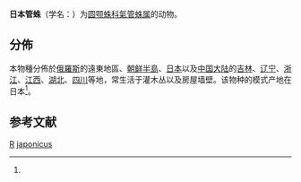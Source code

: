 {{Speciesbox
| taxon = Trachelas japonicus
| authority = ([[Bösenberg|Boes.]] et [[Strand|Str.]], 1906){{r|id14286}}
}}

'''日本管蛛'''（学名：{{lang|la|''Trachelas japonicus''}}）为[[圆颚蛛科|圆颚蛛科]][[氣管蛛属|氣管蛛属]]的动物{{r|id14286}}。

==分佈==
本物種分佈於[[俄羅斯|俄羅斯]]的遠東地區{{r|NMBE}}、[[朝鲜半島|朝鲜半島]]{{r|NMBE|id14286}}、[[日本|日本]]{{r|NMBE|id14286}}以及[[中国大陆|中国大陆]]{{r|NMBE|id14286}}的[[吉林|吉林]]、[[辽宁|辽宁]]、[[浙江|浙江]]{{r|NMBE|id14286}}、[[江西|江西]]、[[湖北|湖北]]{{r|NMBE|id14286}}、[[四川|四川]]{{r|NMBE|id14286}}等地{{r|id14286}}，常生活于灌木丛以及房屋墙壁{{r|id14286}}。该物种的模式产地在日本<ref name='id14286'/>。

==参考文献==
{{reflist |refs=
<ref name='id14286'>{{cite web
 | url =http://www.bioinfo.cn/db05/BjdwSpecies.php?action=view&id=14286 | deadurl =yes
 | archiveurl =https://web.archive.org/web/20131203122335/http://www.bioinfo.cn/db05/BjdwSpecies.php?action=view&id=14286
 | title =日本管蛛| work =《中国动物物种编目数据库》
 | publisher =[[中国科学院微生物研究所|中国科学院微生物研究所]] | author =[[中国科学院动物研究所|中国科学院动物研究所]]
 | accessdate =2009-04-28| archivedate =2013-12-03| language=zh-hans }}</ref>
<ref name="NMBE">{{cite web
 |url=https://wsc.nmbe.ch/species/7535/Trachelas_japonicus
 |title=''Trachelas japonicus'' Bösenberg & Strand, 1906
 |work=NMBE - World Spider Catalog
 |date=2018-10-04
 |access-date=2021-01-05
 |language=en
 |archive-date=2020-08-12
 |archive-url=https://web.archive.org/web/20200812130130/https://wsc.nmbe.ch/species/7535/Trachelas_japonicus
 |dead-url=no
 }}</ref>
}}

{{taxonbar}}
{{蜘蛛小作品}}

[[Category:_1906年描述的动物|R]]
[[Category:氣管蛛屬|japonicus]]